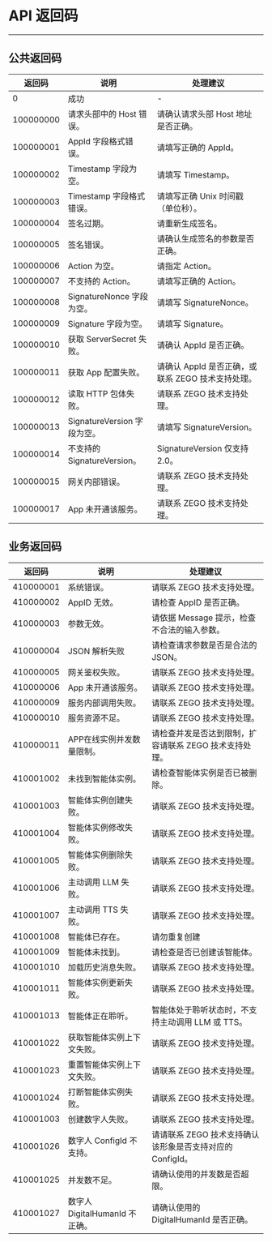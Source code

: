 # API 返回码

- - -

## 公共返回码

| 返回码    | 说明                        | 处理建议                                          |
| --------- | --------------------------- | ------------------------------------------------- |
| 0         | 成功                        | -                                                 |
| 100000000 | 请求头部中的 Host 错误。    | 请确认请求头部 Host 地址是否正确。                |
| 100000001 | AppId 字段格式错误。        | 请填写正确的 AppId。                              |
| 100000002 | Timestamp 字段为空。        | 请填写 Timestamp。                                |
| 100000003 | Timestamp 字段格式错误。    | 请填写正确 Unix 时间戳（单位秒）。                |
| 100000004 | 签名过期。                  | 请重新生成签名。                                  |
| 100000005 | 签名错误。                  | 请确认生成签名的参数是否正确。                    |
| 100000006 | Action 为空。               | 请指定 Action。                                   |
| 100000007 | 不支持的 Action。           | 请填写正确的 Action。                             |
| 100000008 | SignatureNonce 字段为空。   | 请填写 SignatureNonce。                           |
| 100000009 | Signature 字段为空。        | 请填写 Signature。                                |
| 100000010 | 获取 ServerSecret 失败。    | 请确认 AppId 是否正确。                           |
| 100000011 | 获取 App 配置失败。         | 请确认 AppId 是否正确，或联系 ZEGO 技术支持处理。 |
| 100000012 | 读取 HTTP 包体失败。        | 请联系 ZEGO 技术支持处理。                        |
| 100000013 | SignatureVersion 字段为空。 | 请填写 SignatureVersion。                         |
| 100000014 | 不支持的 SignatureVersion。 | SignatureVersion 仅支持 2.0。                     |
| 100000015 | 网关内部错误。              | 请联系 ZEGO 技术支持处理。                        |
| 100000017 | App 未开通该服务。          | 请联系 ZEGO 技术支持处理。                        |

## 业务返回码

| 返回码    | 说明                       | 处理建议                                               |
| --------- | -------------------------- | ------------------------------------------------------ |
| 410000001 | 系统错误。                 | 请联系 ZEGO 技术支持处理。                             |
| 410000002 | AppID 无效。               | 请检查 AppID 是否正确。                                |
| 410000003 | 参数无效。                 | 请依据 Message 提示，检查不合法的输入参数。            |
| 410000004 | JSON 解析失败              | 请检查请求参数是否是合法的 JSON。                      |
| 410000005 | 网关鉴权失败。             | 请联系 ZEGO 技术支持处理。                             |
| 410000006 | App 未开通该服务。         | 请联系 ZEGO 技术支持处理。                             |
| 410000009 | 服务内部调用失败。         | 请联系 ZEGO 技术支持处理。                             |
| 410000010 | 服务资源不足。             | 请联系 ZEGO 技术支持处理。                             |
| 410000011 | APP在线实例并发数量限制。  | 请检查并发是否达到限制，扩容请联系 ZEGO 技术支持处理。 |
| 410001002 | 未找到智能体实例。         | 请检查智能体实例是否已被删除。                         |
| 410001003 | 智能体实例创建失败。       | 请联系 ZEGO 技术支持处理。                             |
| 410001004 | 智能体实例修改失败。       | 请联系 ZEGO 技术支持处理。                             |
| 410001005 | 智能体实例删除失败。       | 请联系 ZEGO 技术支持处理。                             |
| 410001006 | 主动调用 LLM 失败。        | 请联系 ZEGO 技术支持处理。                             |
| 410001007 | 主动调用 TTS 失败。        | 请联系 ZEGO 技术支持处理。                             |
| 410001008 | 智能体已存在。             | 请勿重复创建                                           |
| 410001009 | 智能体未找到。             | 请检查是否已创建该智能体。                             |
| 410001010 | 加载历史消息失败。         | 请联系 ZEGO 技术支持处理。                             |
| 410001011 | 智能体实例更新失败。       | 请联系 ZEGO 技术支持处理。                             |
| 410001013 | 智能体正在聆听。           | 智能体处于聆听状态时，不支持主动调用 LLM 或 TTS。      |
| 410001022 | 获取智能体实例上下文失败。 | 请联系 ZEGO 技术支持处理。                             |
| 410001023 | 重置智能体实例上下文失败。 | 请联系 ZEGO 技术支持处理。                             |
| 410001024 | 打断智能体实例失败。       | 请联系 ZEGO 技术支持处理。                             |
| 410001003 | 创建数字人失败。 | 请联系 ZEGO 技术支持处理。 |
| 410001026 | 数字人 ConfigId 不支持。 | 请请联系 ZEGO 技术支持确认该形象是否支持对应的 ConfigId。 |
| 410001025 | 并发数不足。 | 请确认使用的并发数是否超限。 |
| 410001027 | 数字人 DigitalHumanId 不正确。 | 请确认使用的 DigitalHumanId 是否正确。 |

